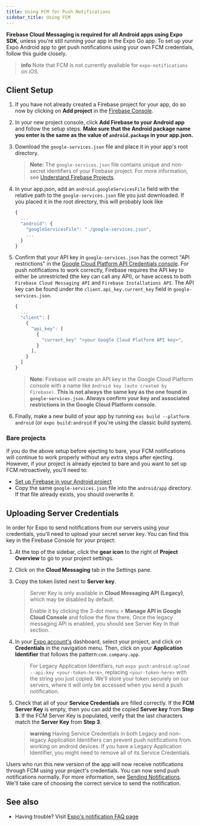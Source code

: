 ```yaml
---
title: Using FCM for Push Notifications
sidebar_title: Using FCM
---
```


**Firebase Cloud Messaging is required for all Android apps using Expo SDK**, unless you're still running your app in the Expo Go app. To set up your Expo Android app to get push notifications using your own FCM credentials, follow this guide closely.

> **info** Note that FCM is not currently available for `expo-notifications` on iOS.

## Client Setup

1. If you have not already created a Firebase project for your app, do so now by clicking on **Add project** in the [Firebase Console](https://console.firebase.google.com/).

2. In your new project console, click **Add Firebase to your Android app** and follow the setup steps. **Make sure that the Android package name you enter is the same as the value of `android.package` in your app.json.**

3. Download the `google-services.json` file and place it in your app's root directory.
    > **Note:** The `google-services.json` file contains unique and non-secret identifiers of your Firebase project. For more information, see [Understand Firebase Projects](https://firebase.google.com/docs/projects/learn-more#config-files-objects).

4. In your app.json, add an `android.googleServicesFile` field with the relative path to the `google-services.json` file you just downloaded. If you placed it in the root directory, this will probably look like
    ```javascript
    {
      ...
      "android": {
        "googleServicesFile": "./google-services.json",
        ...
      }
    }
    ```

5. Confirm that your API key in `google-services.json` has the correct "API restrictions" in the [Google Cloud Platform API Credentials console](https://console.cloud.google.com/apis/credentials). For push notifications to work correctly, Firebase requires the API key to either be unrestricted (the key can call any API), or have access to both `Firebase Cloud Messaging API` and `Firebase Installations API`. The API key can be found under the `client.api_key.current_key` field in `google-services.json`.

    ```javascript
    {
      ...
      "client": [
        {
          "api_key": [
            {
              "current_key" "<your Google Cloud Platform API key>",
            }
          ],
        }
      ]
    }
    ```

    > **Note:** Firebase will create an API key in the Google Cloud Platform console with a name like `Android key (auto created by Firebase)`. **This is not always the same key as the one found in `google-services.json`. Always confirm your key and associated restrictions in the Google Cloud Platform console.**

6. Finally, make a new build of your app by running `eas build --platform android` (or `expo build:android` if you're using the classic build system).

### Bare projects

If you do the above setup before ejecting to bare, your FCM notifications will continue to work properly without any extra steps after ejecting. However, if your project is already ejected to bare and you want to set up FCM retroactively, you'll need to:

- [Set up Firebase in your Android project](/guides/setup-native-firebase/#android-1)
- Copy the same `google-services.json` file into the `android/app` directory. If that file already exists, you should overwrite it.

## Uploading Server Credentials

In order for Expo to send notifications from our servers using your credentials, you'll need to upload your secret server key. You can find this key in the Firebase Console for your project:

1. At the top of the sidebar, click the **gear icon** to the right of **Project Overview** to go to your project settings.

2. Click on the **Cloud Messaging** tab in the Settings pane.

3. Copy the token listed next to **Server key**.

   > Server Key is only available in **Cloud Messaging API (Legacy)**, which may be disabled by default.
   >
   > Enable it by clicking the 3-dot menu > **Manage API in Google Cloud Console** and follow the flow there. Once the legacy messaging API is enabled, you should see Server Key in that section.

4. In your [Expo account's](https://expo.dev/) dashboard, select your project, and click on **Credentials** in the navigation menu. Then, click on your **Application Identifier** that follows the pattern:`com.company.app`.

   > For Legacy Application Identifiers, run `expo push:android:upload --api-key <your-token-here>`, replacing `<your-token-here>` with the string you just copied. We'll store your token securely on our servers, where it will only be accessed when you send a push notification.

5. Check that all of your **Service Credentials** are filled correctly. If the **FCM Server Key** is empty, then you can add the copied **Server key** from **Step 3**. If the FCM Server Key is populated, verify that the last characters match the **Server Key** from **Step 3**.

   > **warning** Having Service Credentials in both Legacy and non-legacy Application Identifiers can prevent push notifications from working on android devices. If you have a Legacy Application Identifier, you might need to remove all of its Service Credentials.

Users who run this new version of the app will now receive notifications through FCM using your project's credentials. You can now send push notifications normally. For more information, see [Sending Notifications](/push-notifications/sending-notifications/). We'll take care of choosing the correct service to send the notification.

## See also

- Having trouble? Visit [Expo's notification FAQ page](./faq.mdx)
